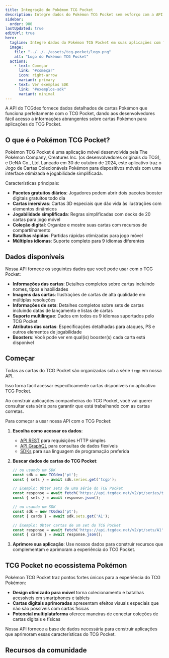 ```yaml
---
title: Integração do Pokémon TCG Pocket
description: Integre dados do Pokémon TCG Pocket sem esforço com a API multilíngue do TCGdex. Acesse informações detalhadas de cartas, imagens, dados de sets e boosters para aprimorar suas aplicações.
sidebar:
  order: 900
lastUpdated: true
editUrl: true
hero:
  tagline: Integre dados do Pokémon TCG Pocket em suas aplicações com facilidade
  image:
    file: "../../../assets/tcg-pocket/logo.png"
    alt: "Logo do Pokémon TCG Pocket"
  actions:
    - text: Começar
      link: "#começar"
      icon: right-arrow
      variant: primary
    - text: Ver exemplos SDK
      link: "#exemplos-sdk"
      variant: minimal
---
```


A API do TCGdex fornece dados detalhados de cartas Pokémon que funciona perfeitamente com o TCG Pocket, dando aos desenvolvedores fácil acesso a informações abrangentes sobre cartas Pokémon para aplicações do TCG Pocket.

## O que é o Pokémon TCG Pocket?

Pokémon TCG Pocket é uma aplicação móvel desenvolvida pela The Pokémon Company, Creatures Inc. (os desenvolvedores originais do TCG), e DeNA Co., Ltd. Lançado em 30 de outubro de 2024, este aplicativo traz o Jogo de Cartas Colecionáveis Pokémon para dispositivos móveis com uma interface otimizada e jogabilidade simplificada.

Características principais:

- **Pacotes gratuitos diários**: Jogadores podem abrir dois pacotes booster digitais gratuitos todo dia
- **Cartas imersivas**: Cartas 3D especiais que dão vida às ilustrações com elementos dinâmicos
- **Jogabilidade simplificada**: Regras simplificadas com decks de 20 cartas para jogo móvel
- **Coleção digital**: Organize e mostre suas cartas com recursos de compartilhamento
- **Batalhas rápidas**: Partidas rápidas otimizadas para jogo móvel
- **Múltiplos idiomas**: Suporte completo para 9 idiomas diferentes

## Dados disponíveis

Nossa API fornece os seguintes dados que você pode usar com o TCG Pocket:

- **Informações das cartas**: Detalhes completos sobre cartas incluindo nomes, tipos e habilidades
- **Imagens das cartas**: Ilustrações de cartas de alta qualidade em múltiplas resoluções
- **Informações de sets**: Detalhes completos sobre sets de cartas incluindo datas de lançamento e listas de cartas
- **Suporte multilíngue**: Dados em todos os 9 idiomas suportados pelo TCG Pocket
- **Atributos das cartas**: Especificações detalhadas para ataques, PS e outros elementos de jogabilidade
- **Boosters**: Você pode ver em qual(is) booster(s) cada carta está disponível

## Começar

Todas as cartas do TCG Pocket são organizadas sob a série `tcgp` em nossa API.

Isso torna fácil acessar especificamente cartas disponíveis no aplicativo TCG Pocket.

Ao construir aplicações companheiras do TCG Pocket, você vai querer consultar esta série para garantir que está trabalhando com as cartas corretas.

Para começar a usar nossa API com o TCG Pocket:

1. **Escolha como acessar os dados**:
   - [API REST](/rest) para requisições HTTP simples
   - [API GraphQL](/graphql) para consultas de dados flexíveis
   - [SDKs](/sdks) para sua linguagem de programação preferida

2. **Buscar dados de cartas do TCG Pocket**:
   ```javascript
   // ou usando um SDK
   const sdk = new TCGdex('pt');
   const { sets } = await sdk.series.get('tcgp');

   // Exemplo: Obter sets de uma série do TCG Pocket
   const response = await fetch('https://api.tcgdex.net/v2/pt/series/tcgp');
   const { sets } = await response.json();
   ```

   ```javascript
   // ou usando um SDK
   const sdk = new TCGdex('pt');
   const { cards } = await sdk.sets.get('A1');

   // Exemplo: Obter cartas de um set do TCG Pocket
   const response = await fetch('https://api.tcgdex.net/v2/pt/sets/A1');
   const { cards } = await response.json();
   ```

3. **Aprimore sua aplicação**:
   Use nossos dados para construir recursos que complementam e aprimoram a experiência do TCG Pocket.

## TCG Pocket no ecossistema Pokémon

Pokémon TCG Pocket traz pontos fortes únicos para a experiência do TCG Pokémon:

- **Design otimizado para móvel** torna colecionamento e batalhas acessíveis em smartphones e tablets
- **Cartas digitais aprimoradas** apresentam efeitos visuais especiais que não são possíveis com cartas físicas
- **Potencial multiplataforma** oferece maneiras de conectar coleções de cartas digitais e físicas

Nossa API fornece a base de dados necessária para construir aplicações que aprimoram essas características do TCG Pocket.

## Recursos da comunidade

<CardGrid>
  <LinkCard
    href="/sdks"
    title="SDKs"
    description="Use nossas implementações oficiais de SDK para otimizar sua integração"
  />
  <LinkCard
    href="https://discord.gg/NehYTAhsZE"
    title="Junte-se ao nosso Discord"
    description="Obtenha ajuda com sua integração do PTCG Pocket da nossa comunidade"
  />
  <LinkCard
    href="/rest/filtering-sorting-pagination"
    title="Filtragem avançada"
    description="Aprenda como filtrar resultados da API para suas necessidades específicas do PTCG Pocket"
  />
</CardGrid>
